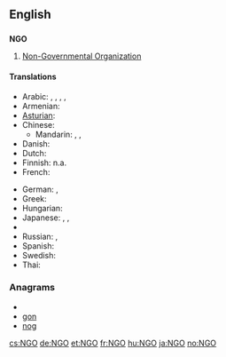 {{also|ngo|ngô}}
==English==

==={{initialism}}===
'''NGO'''

# [[non-governmental organization|Non-Governmental Organization]]

====Translations====
{{trans-top|non-governmental organization}}
* Arabic: {{t|ar|منظمة غير حكومية|f|tr=munáZZama ghayr Hakumíyya}},  {{t-|ar|ONG|m|sc=Latn}}, {{t-|ar|NGO|m|sc=Latn}}, {{t|ar|إن جي أو|m|tr='en jii 'uu}},  {{t|ar|إن جي أوه|m|tr='en jii 'uuh}}
* Armenian: {{t|hy|ՈԿԿ|tr=OKK}}
* [[Asturian]]: {{t-|ast|ONG|xs=Asturian}}
* Chinese:
** Mandarin: {{t-|cmn|非政府組織|sc=Hani}}, {{t-|cmn|非政府组织|tr=fēizhèngfǔ zǔzhī|sc=Hani}},  {{t-|cmn|NGO|sc=Latn}}
* Danish: {{t-|da|ngo|c}}
* Dutch: {{t-|nl|NGO}}
* Finnish: n.a.
* French: {{t+|fr|ONG}}
{{trans-mid}}
* German: {{t+|de|NGO}}, {{t-|de|NRO}}
* Greek: {{t|el|ΜΚΟ|f|sc=Grek}}
* Hungarian: {{t|hu|NKSZ}}
* Japanese: {{t-|ja|非政府組織|tr=ひせいふそしき, hiseifu-soshiki}},  {{t|ja|エン・ジー・オウ|tr=en-jī-ou}},  {{t+|ja|NGO|tr=en-jī-ou|sc=Latn}}
* {{trreq|Portuguese}}
* Russian: {{t|ru|НПО|f|tr=en-pe-ó}},  {{t|ru|неправительственная организация|f|tr=nepravítel'stvennaja organizácija}}
* Spanish: {{t+|es|ONG}}
* Swedish: {{t-|sv|NGO}}
* Thai: {{t|th|องค์การนอกภาครัฐ|tr=ong gaan nôk paakrát}}
{{trans-bottom}}

===Anagrams===
* {{alphagram|gno}}
* [[gon#English|gon]]
* [[nog#English|nog]]

[[cs:NGO]]
[[de:NGO]]
[[et:NGO]]
[[fr:NGO]]
[[hu:NGO]]
[[ja:NGO]]
[[no:NGO]]